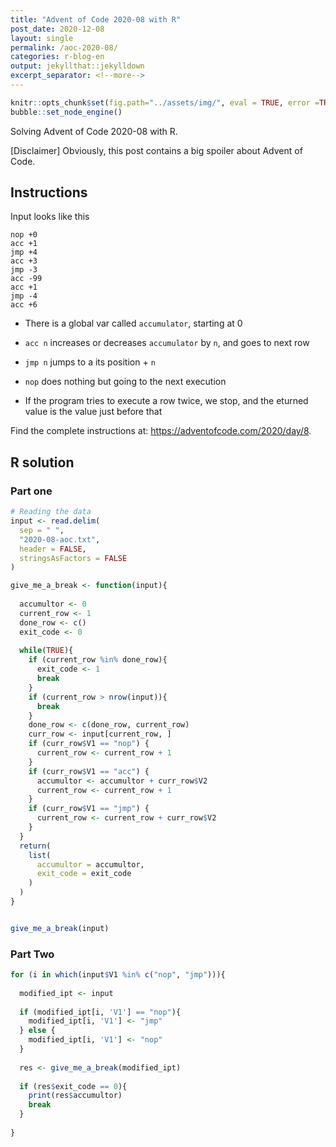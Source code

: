 ```yaml
---
title: "Advent of Code 2020-08 with R"
post_date: 2020-12-08
layout: single
permalink: /aoc-2020-08/
categories: r-blog-en
output: jekyllthat::jekylldown
excerpt_separator: <!--more-->
---
```


```r
knitr::opts_chunk$set(fig.path="../assets/img/", eval = TRUE, error =TRUE, warning = FALSE)
bubble::set_node_engine()
```

Solving Advent of Code 2020-08 with R. 

[Disclaimer] Obviously, this post contains a big spoiler about Advent of Code.

## Instructions

Input looks like this

```
nop +0
acc +1
jmp +4
acc +3
jmp -3
acc -99
acc +1
jmp -4
acc +6
```

+ There is a global var called `accumulator`, starting at 0

+ `acc n` increases or decreases `accumulator` by `n`, and goes to next row

+ `jmp n` jumps to a its position +  `n`

+ `nop` does nothing but going to the next execution

+ If the program tries to execute a row twice, we stop, and the eturned value is the value just before that

Find the complete instructions at: <https://adventofcode.com/2020/day/8>. 

## R solution

### Part one

```r
# Reading the data
input <- read.delim(
  sep = " ",
  "2020-08-aoc.txt", 
  header = FALSE, 
  stringsAsFactors = FALSE
)

give_me_a_break <- function(input){
  
  accumultor <- 0
  current_row <- 1
  done_row <- c()
  exit_code <- 0
  
  while(TRUE){
    if (current_row %in% done_row){
      exit_code <- 1
      break
    }
    if (current_row > nrow(input)){
      break
    }
    done_row <- c(done_row, current_row)
    curr_row <- input[current_row, ]
    if (curr_row$V1 == "nop") {
      current_row <- current_row + 1
    }
    if (curr_row$V1 == "acc") {
      accumultor <- accumultor + curr_row$V2
      current_row <- current_row + 1
    }
    if (curr_row$V1 == "jmp") {
      current_row <- current_row + curr_row$V2
    }
  }
  return(
    list(
      accumultor = accumultor, 
      exit_code = exit_code
    )
  )
}


give_me_a_break(input)

```

### Part Two

```r
for (i in which(input$V1 %in% c("nop", "jmp"))){
  
  modified_ipt <- input
  
  if (modified_ipt[i, 'V1'] == "nop"){
    modified_ipt[i, 'V1'] <- "jmp"
  } else {
    modified_ipt[i, 'V1'] <- "nop"
  }
  
  res <- give_me_a_break(modified_ipt)
  
  if (res$exit_code == 0){
    print(res$accumultor)
    break
  }
  
}
```

